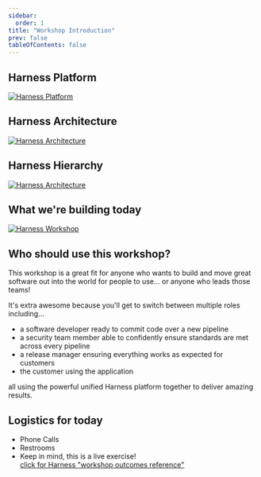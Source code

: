 ---
sidebar:
  order: 1
title: "Workshop Introduction"
prev: false
tableOfContents: false
---

## Harness Platform

[![Harness Platform](/images/fourpillars.png)](/images/fourpillars.png)

## Harness Architecture

[![Harness Architecture](/images/harnessarch.png)](/images/harnessarch.png)

## Harness Hierarchy

[![Harness Architecture](/images/harnesshierarchy.png)](/images/harnesshierarchy.png)

## What we're building today

[![Harness Workshop](/images/harnessws.png)](/images/harnessws.png)

## Who should use this workshop?

This workshop is a great fit for anyone who wants to build and move great software out into the world for people to use... or anyone who leads those teams!

It's extra awesome because you'll get to switch between multiple roles including...

- a software developer ready to commit code over a new pipeline
- a security team member able to confidently ensure standards are met across every pipeline
- a release manager ensuring everything works as expected for customers
- the customer using the application

all using the powerful unified Harness platform together to deliver amazing results.

## Logistics for today

- Phone Calls
- Restrooms
- Keep in mind, this is a live exercise!  
  [click for Harness "workshop outcomes reference"](/images/rafting.jpg)
